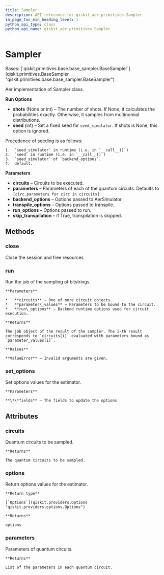 ```yaml
---
title: Sampler
description: API reference for qiskit_aer.primitives.Sampler
in_page_toc_min_heading_level: 1
python_api_type: class
python_api_name: qiskit_aer.primitives.Sampler
---
```


# Sampler

<Class id="qiskit_aer.primitives.Sampler" isDedicatedPage={true} github="https://github.com/qiskit/qiskit-aer/tree/stable/0.11/qiskit_aer/primitives/sampler.py" signature="Sampler(circuits: Iterable[QuantumCircuit] | QuantumCircuit | None = None, parameters: Iterable[Iterable[Parameter]] | None = None, **kwargs)">
  Bases: [`qiskit.primitives.base.base_sampler.BaseSampler`](qiskit.primitives.BaseSampler "qiskit.primitives.base.base_sampler.BaseSampler")

  Aer implementation of Sampler class.

  **Run Options**

  *   **shots** (None or int) – The number of shots. If None, it calculates the probabilities exactly. Otherwise, it samples from multinomial distributions.
  *   **seed** (int) – Set a fixed seed for `seed_simulator`. If shots is None, this option is ignored.

  <Admonition title="Note" type="note">
    Precedence of seeding is as follows:

    1.  `seed_simulator` in runtime (i.e. in `__call__()`)
    2.  `seed` in runtime (i.e. in `__call__()`)
    3.  `seed_simulator` of `backend_options`.
    4.  default.
  </Admonition>

  **Parameters**

  *   **circuits** – Circuits to be executed.
  *   **parameters** – Parameters of each of the quantum circuits. Defaults to `[circ.parameters for circ in circuits]`.
  *   **backend\_options** – Options passed to AerSimulator.
  *   **transpile\_options** – Options passed to transpile.
  *   **run\_options** – Options passed to run.
  *   **skip\_transpilation** – if True, transpilation is skipped.

  ## Methods

  ### close

  <Function id="qiskit_aer.primitives.Sampler.close" name="close" signature="Sampler.close()">
    Close the session and free resources
  </Function>

  ### run

  <Function id="qiskit_aer.primitives.Sampler.run" name="run" signature="Sampler.run(circuits, parameter_values=None, **run_options)">
    Run the job of the sampling of bitstrings.

    **Parameters**

    *   **circuits** – One of more circuit objects.
    *   **parameter\_values** – Parameters to be bound to the circuit.
    *   **run\_options** – Backend runtime options used for circuit execution.

    **Returns**

    The job object of the result of the sampler. The i-th result corresponds to `circuits[i]` evaluated with parameters bound as `parameter_values[i]`.

    **Raises**

    **ValueError** – Invalid arguments are given.
  </Function>

  ### set\_options

  <Function id="qiskit_aer.primitives.Sampler.set_options" name="set_options" signature="Sampler.set_options(**fields)">
    Set options values for the estimator.

    **Parameters**

    **\*\*fields** – The fields to update the options
  </Function>

  ## Attributes

  ### circuits

  <Attribute id="qiskit_aer.primitives.Sampler.circuits" name="circuits">
    Quantum circuits to be sampled.

    **Returns**

    The quantum circuits to be sampled.
  </Attribute>

  ### options

  <Attribute id="qiskit_aer.primitives.Sampler.options" name="options">
    Return options values for the estimator.

    **Return type**

    [`Options`](qiskit.providers.Options "qiskit.providers.options.Options")

    **Returns**

    options
  </Attribute>

  ### parameters

  <Attribute id="qiskit_aer.primitives.Sampler.parameters" name="parameters">
    Parameters of quantum circuits.

    **Returns**

    List of the parameters in each quantum circuit.
  </Attribute>
</Class>

